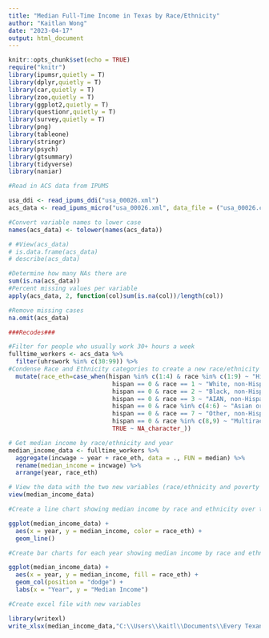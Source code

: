 ---
title: "Median Full-Time Income in Texas by Race/Ethnicity"
author: "Kaitlan Wong"
date: "2023-04-17"
output: html_document
---

```{r setup, include=FALSE}
knitr::opts_chunk$set(echo = TRUE)
require("knitr")
library(ipumsr,quietly = T)
library(dplyr,quietly = T)
library(car,quietly = T)
library(zoo,quietly = T)
library(ggplot2,quietly = T)
library(questionr,quietly = T)
library(survey,quietly = T)
library(png)
library(tableone)
library(stringr)
library(psych)
library(gtsummary)
library(tidyverse)
library(naniar)


```

```{r}
#Read in ACS data from IPUMS

usa_ddi <- read_ipums_ddi("usa_00026.xml")
acs_data <- read_ipums_micro("usa_00026.xml", data_file = ("usa_00026.csv.gz"), verbose = FALSE)

#Convert variable names to lower case
names(acs_data) <- tolower(names(acs_data))

# #View(acs_data)
# is.data.frame(acs_data)
# describe(acs_data)

```


```{r}

#Determine how many NAs there are 
sum(is.na(acs_data))
#Percent missing values per variable
apply(acs_data, 2, function(col)sum(is.na(col))/length(col))

#Remove missing cases 
na.omit(acs_data)

```


```{r}
###Recodes###

#Filter for people who usually work 30+ hours a week
fulltime_workers <- acs_data %>% 
  filter(uhrswork %in% c(30:99)) %>% 
#Condense Race and Ethnicity categories to create a new race/ethnicity variable
  mutate(race_eth=case_when(hispan %in% c(1:4) & race %in% c(1:9) ~ "Hispanic",
                             hispan == 0 & race == 1 ~ "White, non-Hispanic", 
                             hispan == 0 & race == 2 ~ "Black, non-Hispanic",
                             hispan == 0 & race == 3 ~ "AIAN, non-Hispanic",
                             hispan == 0 & race %in% c(4:6) ~ "Asian or Pacific Islander, non-Hispanic",
                             hispan == 0 & race == 7 ~ "Other, non-Hispanic",
                             hispan == 0 & race %in% c(8,9) ~ "Multiracial, non-Hispanic",
                             TRUE ~ NA_character_))

# Get median income by race/ethnicity and year
median_income_data <- fulltime_workers %>%
  aggregate(incwage ~ year + race_eth, data = ., FUN = median) %>%
  rename(median_income = incwage) %>%
  arrange(year, race_eth)

# View the data with the two new variables (race/ethnicity and poverty level)
view(median_income_data)
```


```{r}
#Create a line chart showing median income by race and ethnicity over time

ggplot(median_income_data) +
  aes(x = year, y = median_income, color = race_eth) +
  geom_line()

```

```{r}
#Create bar charts for each year showing median income by race and ethnicity

ggplot(median_income_data) + 
  aes(x = year, y = median_income, fill = race_eth) +
  geom_col(position = "dodge") +
  labs(x = "Year", y = "Median Income")

```


```{r}
#Create excel file with new variables 

library(writexl)
write_xlsx(median_income_data,"C:\\Users\\kaitl\\Documents\\Every Texan\\R\\TX Median Full Time Income ACS\\Median_Full-Time_Income.xlsx")

```


